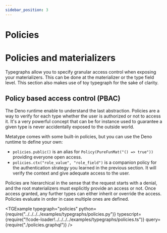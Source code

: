 ```yaml
---
sidebar_position: 3
---
```


# Policies


# Policies and materializers

Typegraphs allow you to specify granular access control when exposing your materializers. This can be done at the materializer or the type field level. This section also makes use of toy typegraph for the sake of clarity.

## Policy based access control (PBAC)

The Deno runtime enable to understand the last abstraction. Policies are a way to verify for each type whether the user is authorized or not to access it. It's a very powerful concept that can be for instance used to guarantee a given type is never accidentally exposed to the outside world.

Metatype comes with some built-in policies, but you can use the Deno runtime to define your own:

- `policies.public()` is an alias for `Policy(PureFunMat("() => true"))` providing everyone open access.
- `policies.ctx("role_value", "role_field")` is a companion policy for the authentication strategy you learned in the previous section. It will verify the context and give adequate access to the user.

Policies are hierarchical in the sense that the request starts with a denial, and the root materializers must explicitly provide an access or not. Once access granted, any further types can either inherit or override the access. Policies evaluate in order in case multiple ones are defined.

<TGExample
  typegraph="policies"
  python={require("../../../../examples/typegraphs/policies.py")}
  typescript={require("!!code-loader!../../../../examples/typegraphs/policies.ts")}
  query={require("./policies.graphql")}
/>
